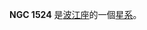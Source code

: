 {{NGCInfoBox|NGCID=NGC 1524|發現者=哦曼特·史東|發現日期=1886年-月-日|其他編號=NGC 1516A,NGC 1516-1,MCG -2-11-17|曆元=J2000.0|赤經=4時8分7.5秒
|赤緯=-8°49'46"|星座=波江座|星體=星系|星等=11.8|表面亮度=11.9|藍等=12.6}}

'''NGC 1524''' 是[[波江座|波江座]]的一個[[星系|星系]]。

{{NGCReference|1524}}
{{Catalogs|NGC=1524}}